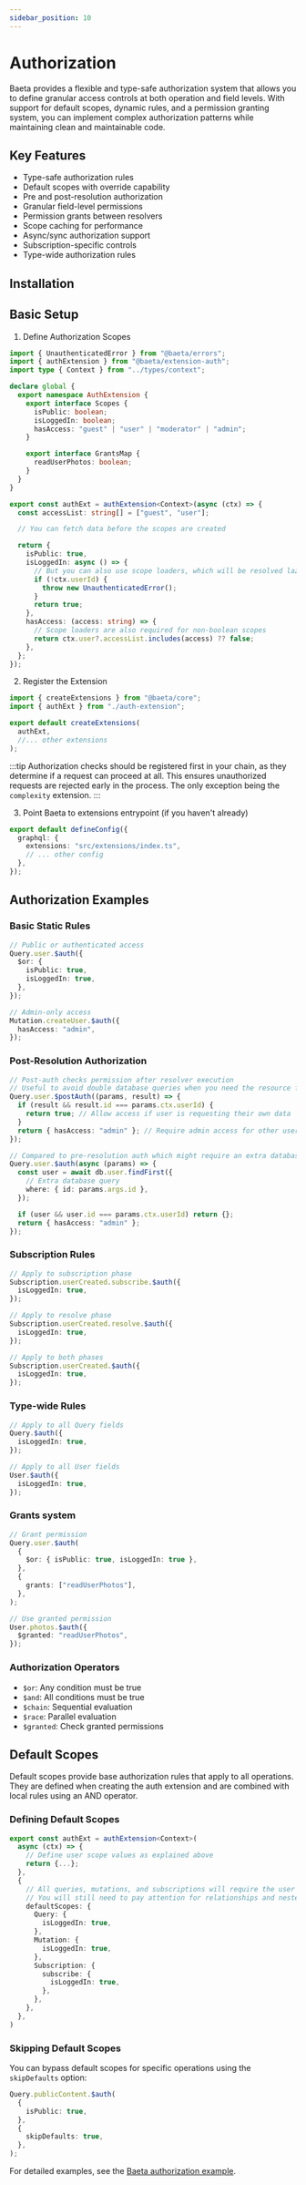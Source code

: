 ```yaml
---
sidebar_position: 10
---
```


# Authorization

Baeta provides a flexible and type-safe authorization system that allows you to define granular access controls at both operation and field levels. With support for default scopes, dynamic rules, and a permission granting system, you can implement complex authorization patterns while maintaining clean and maintainable code.

## Key Features

- Type-safe authorization rules
- Default scopes with override capability
- Pre and post-resolution authorization
- Granular field-level permissions
- Permission grants between resolvers
- Scope caching for performance
- Async/sync authorization support
- Subscription-specific controls
- Type-wide authorization rules

## Installation


<PackageManagerAdd package="@baeta/extension-auth" />

## Basic Setup

1. Define Authorization Scopes

```typescript
import { UnauthenticatedError } from "@baeta/errors";
import { authExtension } from "@baeta/extension-auth";
import type { Context } from "../types/context";

declare global {
  export namespace AuthExtension {
    export interface Scopes {
      isPublic: boolean;
      isLoggedIn: boolean;
      hasAccess: "guest" | "user" | "moderator" | "admin";
    }

    export interface GrantsMap {
      readUserPhotos: boolean;
    }
  }
}

export const authExt = authExtension<Context>(async (ctx) => {
  const accessList: string[] = ["guest", "user"];

  // You can fetch data before the scopes are created

  return {
    isPublic: true,
    isLoggedIn: async () => {
      // But you can also use scope loaders, which will be resolved lazily, when needed
      if (!ctx.userId) {
        throw new UnauthenticatedError();
      }
      return true;
    },
    hasAccess: (access: string) => {
      // Scope loaders are also required for non-boolean scopes
      return ctx.user?.accessList.includes(access) ?? false;
    },
  };
});
```

2. Register the Extension

```typescript
import { createExtensions } from "@baeta/core";
import { authExt } from "./auth-extension";

export default createExtensions(
  authExt,
  //... other extensions
);
```

:::tip
Authorization checks should be registered first in your chain, as they determine if a request can proceed at all. This ensures unauthorized requests are rejected early in the process.
The only exception being the `complexity` extension.
:::

3. Point Baeta to extensions entrypoint (if you haven't already)

```typescript
export default defineConfig({
  graphql: {
    extensions: "src/extensions/index.ts",
    // ... other config
  },
});
```

## Authorization Examples

### Basic Static Rules

```typescript
// Public or authenticated access
Query.user.$auth({
  $or: {
    isPublic: true,
    isLoggedIn: true,
  },
});

// Admin-only access
Mutation.createUser.$auth({
  hasAccess: "admin",
});
```

### Post-Resolution Authorization

```typescript
// Post-auth checks permission after resolver execution
// Useful to avoid double database queries when you need the resource for permission checking
Query.user.$postAuth((params, result) => {
  if (result && result.id === params.ctx.userId) {
    return true; // Allow access if user is requesting their own data
  }
  return { hasAccess: "admin" }; // Require admin access for other users' data
});

// Compared to pre-resolution auth which might require an extra database query
Query.user.$auth(async (params) => {
  const user = await db.user.findFirst({
    // Extra database query
    where: { id: params.args.id },
  });

  if (user && user.id === params.ctx.userId) return {};
  return { hasAccess: "admin" };
});
```

### Subscription Rules

```typescript
// Apply to subscription phase
Subscription.userCreated.subscribe.$auth({
  isLoggedIn: true,
});

// Apply to resolve phase
Subscription.userCreated.resolve.$auth({
  isLoggedIn: true,
});

// Apply to both phases
Subscription.userCreated.$auth({
  isLoggedIn: true,
});
```

### Type-wide Rules

```typescript
// Apply to all Query fields
Query.$auth({
  isLoggedIn: true,
});

// Apply to all User fields
User.$auth({
  isLoggedIn: true,
});
```

### Grants system

```typescript
// Grant permission
Query.user.$auth(
  {
    $or: { isPublic: true, isLoggedIn: true },
  },
  {
    grants: ["readUserPhotos"],
  },
);

// Use granted permission
User.photos.$auth({
  $granted: "readUserPhotos",
});
```

### Authorization Operators

- `$or`: Any condition must be true
- `$and`: All conditions must be true
- `$chain`: Sequential evaluation
- `$race`: Parallel evaluation
- `$granted`: Check granted permissions

## Default Scopes

Default scopes provide base authorization rules that apply to all operations. They are defined when creating the auth extension and are combined with local rules using an AND operator.

### Defining Default Scopes

```typescript
export const authExt = authExtension<Context>(
  async (ctx) => {
    // Define user scope values as explained above
    return {...};
  },
  {
    // All queries, mutations, and subscriptions will require the user to be logged in.
    // You will still need to pay attention for relationships and nested queries.
    defaultScopes: {
      Query: {
        isLoggedIn: true,
      },
      Mutation: {
        isLoggedIn: true,
      },
      Subscription: {
        subscribe: {
          isLoggedIn: true,
        },
      },
    },
  },
)
```

### Skipping Default Scopes

You can bypass default scopes for specific operations using the `skipDefaults` option:

```typescript
Query.publicContent.$auth(
  {
    isPublic: true,
  },
  {
    skipDefaults: true,
  },
);
```

For detailed examples, see the [Baeta authorization example](https://github.com/andreisergiu98/baeta/tree/main/examples/auth).
